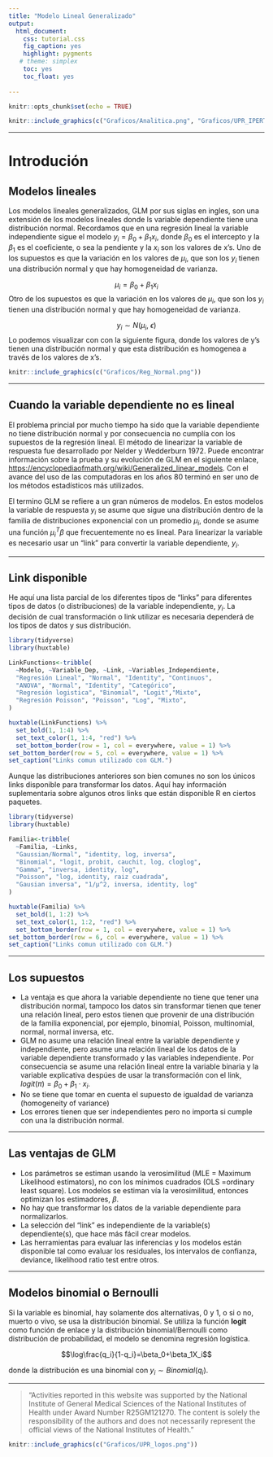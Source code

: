 ---
title: "Modelo Lineal Generalizado"
output:
  html_document:
    css: tutorial.css
    fig_caption: yes
    highlight: pygments
   # theme: simplex
    toc: yes
    toc_float: yes
    
---
<style>
.list-group-item.active, .list-group-item.active:focus, .list-group-item.active:hover {
    background-color: #437d66;
}
</style>
```{r setup, include=FALSE}
knitr::opts_chunk$set(echo = TRUE)
```

```{r, echo=FALSE, fig.show = "hold", out.width = "50%", fig.align = "default"}
knitr::include_graphics(c("Graficos/Analitica.png", "Graficos/UPR_IPERT_logo.png"))
```


***
# Introdución

## Modelos lineales

Los modelos lineales generalizados, GLM por sus siglas en ingles, son una extensión de los modelos lineales donde ls variable dependiente tiene una distribución normal. Recordamos que en una regresión lineal la variable independiente sigue el modelo $y_i = \beta_0 + \beta_1 x_i$, donde $\beta_0$ es el intercepto y la $\beta_1$ es el coeficiente, o sea la pendiente y la $x_i$ son los valores de x's.  Uno de los supuestos es que la variación en los valores de $\mu_i$, que son los $y_i$ tienen una distribución normal y que hay homogeneidad de varianza.  

$$\mu_i=\beta_0+\beta_1x_i$$ 
Otro de los supuestos es que la variación en los valores de $\mu_i$, que son los $y_i$ tienen una distribución normal y que hay homogeneidad de varianza.  

$$y_i\sim N\left(\mu_i,\ \epsilon\right)$$
Lo podemos visualizar con con la siguiente figura, donde los valores de y's tienen una distribución normal y que esta distribución es homogenea a través de los valores de x's. 

```{r, echo=FALSE, fig.show = "hold", out.width = "50%", fig.align = "default", fig.cap="Del siguiente website; https://towardsdatascience.com/generalized-linear-models-9cbf848bb8ab"}
knitr::include_graphics(c("Graficos/Reg_Normal.png"))
```


***
## Cuando la variable dependiente no es lineal

El problema princial por mucho tiempo ha sido que la variable dependiente no tiene distribución normal y  por consecuencia no cumplía con los supuestos de la regresión lineal. El método de linearizar la variable de respuesta fue desarrollado por Nelder y Wedderburn 1972. Puede encontrar información sobre la prueba y su evolución de GLM en el siguiente enlace,  <https://encyclopediaofmath.org/wiki/Generalized_linear_models>. Con el avance del uso de las computadoras en los años 80 terminó en ser uno de los métodos estadísticos más utilizados.  

El termino GLM se refiere a un gran números de modelos. En estos modelos la variable de respuesta $y_i$ se asume que sigue una distribución dentro de la familia de distribuciones exponencial con un promedio $\mu_i$, donde se asume una función $\mu_i^T\beta$ que frecuentemente no es lineal. Para linearizar la variable es necesario usar un "link" para convertir la variable dependiente, $y_i$.  

***

## Link disponible

He aquí una lista parcial de los diferentes tipos de "links" para diferentes tipos de datos (o distribuciones) de la variable independiente, $y_i$. La decisión de cual transformación o link utilizar es necesaria dependerá de los tipos de datos y sus distribución.   

```{r, echo=FALSE, message=FALSE, warning=FALSE}
library(tidyverse)
library(huxtable)

LinkFunctions<-tribble(
  ~Modelo, ~Variable_Dep, ~Link, ~Variables_Independiente,
  "Regresión Lineal", "Normal", "Identity", "Continuos",
  "ANOVA", "Normal", "Identity", "Categórico",
  "Regresión logistica", "Binomial", "Logit","Mixto",
  "Regresión Poisson", "Poisson", "Log", "Mixto",
)

huxtable(LinkFunctions) %>% 
  set_bold(1, 1:4) %>% 
  set_text_color(1, 1:4, "red") %>% 
  set_bottom_border(row = 1, col = everywhere, value = 1) %>%
set_bottom_border(row = 5, col = everywhere, value = 1) %>%
set_caption("Links comun utilizado con GLM.")
```

Aunque las distribuciones anteriores son bien comunes no son los únicos links disponible para transformar los datos.  Aquí hay información suplementaria sobre algunos otros links que están disponible R en ciertos paquetes.  


```{r, echo=TRUE, message=FALSE, warning=FALSE}
library(tidyverse)
library(huxtable)
```

```{r, echo=FALSE, message=FALSE, warning=FALSE}
Familia<-tribble(
  ~Familia, ~Links, 
  "Gaussian/Normal", "identity, log, inversa", 
  "Binomial", "logit, probit, cauchit, log, cloglog", 
  "Gamma", "inversa, identity, log",
  "Poisson", "log, identity, raiz cuadrada",
  "Gausian inversa", "1/µ^2, inversa, identity, log"
)

huxtable(Familia) %>% 
  set_bold(1, 1:2) %>% 
  set_text_color(1, 1:2, "red") %>% 
  set_bottom_border(row = 1, col = everywhere, value = 1) %>%
set_bottom_border(row = 6, col = everywhere, value = 1) %>%
set_caption("Links comun utilizado con GLM.")
```

***

## Los supuestos

 + La ventaja es que ahora la variable dependiente no tiene que tener una distribución normal, tampoco los datos sin transformar tienen que tener una relación lineal, pero estos tienen que provenir de una distribución de la familia exponencial, por ejemplo, binomial, Poisson, multinomial, normal, normal inversa, etc.  
 + GLM no asume una relación lineal entre la variable dependiente y independiente, pero asume una relación lineal de los datos de la variable dependiente transformado y las variables independiente. Por consecuencia se asume una relación lineal entre la variable binaria y la variable explicativa despúes de usar la transformación con el link, $logit\left(\pi\right)=\beta_0+\beta_1\cdot x_i$. 
 + No se tiene que tomar en cuenta el supuesto de igualdad de varianza (homogeneity of variance)
 + Los errores tienen que ser independientes pero no importa si cumple con una la distribución normal.
 


***
## Las ventajas de GLM
  + Los parámetros se estiman usando la verosimilitud (MLE = Maximum Likelihood estimators), no con los mínimos cuadrados (OLS =ordinary least square). Los modelos se estiman vía la verosimilitud, entonces optimizan los estimadores, $\beta$. 
  +  No hay que transformar los datos de la variable dependiente para normalizarlos. 
  +  La selección del "link" es independiente de la variable(s) dependiente(s), que hace más fácil crear modelos.
  + Las herramientas para evaluar las inferencias y los modelos están disponible tal como evaluar los residuales, los intervalos de confianza, deviance, likelihood ratio test entre otros. 


***

## Modelos binomial o Bernoulli

Si la variable es binomial, hay solamente dos alternativas, 0 y 1, o si o no, muerto o vivo, se usa la distribución binomial. Se utiliza la función **logit** como función de enlace y la distribución binomial/Bernoulli como distribución de probabilidad, el modelo se denomina regresión logística.

$$\log\frac{q_i}{1-q_i}=\beta_0+\beta_1X_i$$

donde la distribución es una binomial con $y_i\sim Binomial\left(q_i\right)$. 





***

> “Activities reported in this website was supported by the National Institute of General Medical Sciences of the National Institutes of Health under Award Number R25GM121270. The content is solely the
responsibility of the authors and does not necessarily represent the official views of the National
Institutes of Health.”

```{r, echo=FALSE, fig.show = "hold", out.width = "100%", fig.align = "default"}
knitr::include_graphics(c("Graficos/UPR_logos.png"))
```